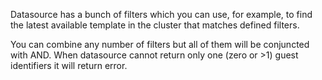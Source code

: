<!-- Code generated from the comments of the Config struct in datasource/proxmox/data.go; DO NOT EDIT MANUALLY -->

Datasource has a bunch of filters which you can use, for example, to find the latest available
template in the cluster that matches defined filters.

You can combine any number of filters but all of them will be conjuncted with AND.
When datasource cannot return only one (zero or >1) guest identifiers it will return error.

<!-- End of code generated from the comments of the Config struct in datasource/proxmox/data.go; -->
